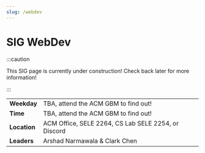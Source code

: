 ```yaml
---
slug: /webdev
---
```



# SIG WebDev

:::caution

This SIG page is currently under construction! Check back later for more information!

:::

|              |                                                                                |
| ------------ | ------------------------------------------------------------------------------ |
| **Weekday**  | TBA, attend the ACM GBM to find out!                                           |
| **Time**     | TBA, attend the ACM GBM to find out!                                           |
| **Location** | ACM Office, SELE 2264, CS Lab SELE 2254, or <DiscordLink>Discord</DiscordLink> |
| **Leaders**  | Arshad Narmawala & Clark Chen                                                  |
